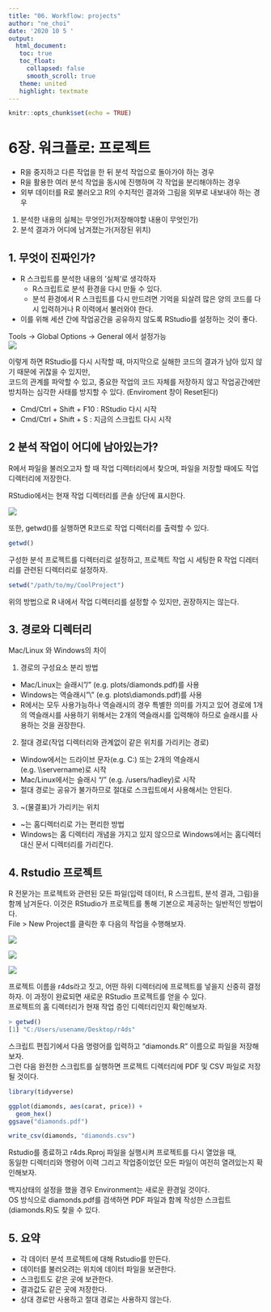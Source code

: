 ```yaml
---
title: "06. Workflow: projects"
author: "ne_choi"
date: '2020 10 5 '
output:
  html_document:
   toc: true
   toc_float:
     collapsed: false
     smooth_scroll: true
   theme: united
   highlight: textmate
---
```


```r
knitr::opts_chunk$set(echo = TRUE)
```

# 6장. 워크플로: 프로젝트

- R을 중지하고 다른 작업을 한 뒤 분석 작업으로 돌아가야 하는 경우  
- R을 활용한 여러 분석 작업을 동시에 진행하며 각 작업을 분리해야하는 경우  
- 외부 데이터를 R로 불러오고 R의 수치적인 결과와 그림을 외부로 내보내야 하는 경우  

1. 분석한 내용의 실체는 무엇인가(저장해야할 내용이 무엇인가)  
2. 분석 결과가 어디에 남겨졌는가(저장된 위치)


## 1. 무엇이 진짜인가?

- R 스크립트를 분석한 내용의 '실체'로 생각하자  
    - R스크립트로 분석 환경을 다시 만들 수 있다.  
    - 분석 환경에서 R 스크립트를 다시 만드려면 기억을 되살려 많은 양의 코드를 다시 입력하거나 R 이력에서 불러와야 한다.  
- 이를 위해 세션 간에 작업공간을 공유하지 않도록 RStudio를 설정하는 것이 좋다.

Tools -> Global Options -> General 에서 설정가능  
![](./image/rstudio-workspace.png)

이렇게 하면 RStudio를 다시 시작할 때, 마지막으로 실해한 코드의 결과가 남아 있지 않기 때문에 귀찮을 수 있지만,  
코드의 관계를 파악할 수 있고, 중요한 작업의 코드 자체를 저장하지 않고 작업공간에만 방치하는 심각한 사태를 방지할 수 있다.
(Enviroment 창이 Reset된다)

- Cmd/Ctrl + Shift + F10 : RStudio 다시 시작
- Cmd/Ctrl + Shift + S : 지금의 스크립트 다시 시작

## 2 분석 작업이 어디에 남아있는가?
R에서 파일을 불러오고자 할 때 작업 디렉터리에서 찾으며, 파일을 저장할 때에도 작업 디렉터리에 저장한다.  

RStudio에서는 현재 작업 디렉터리를 콘솔 상단에 표시한다.

![](./image/rstudio-wd.png)

또한, getwd()를 실행하면 R코드로 작업 디렉터리를 출력할 수 있다.

```r
getwd()
```

구성한 분석 프로젝트를 디렉터리로 설정하고, 프로젝트 작업 시 세팅한 R 작업 디레터리를 관련된 디렉터리로 설정하자.

```r
setwd("/path/to/my/CoolProject")
```

위의 방법으로 R 내에서 작업 디렉터리를 설정할 수 있지만, 권장하지는 않는다.


## 3. 경로와 디렉터리

Mac/Linux 와 Windows의 차이

1. 경로의 구성요소 분리 방법
- Mac/Linux는 슬래시"/" (e.g. plots/diamonds.pdf)를 사용  
- Windows는 역슬래시"\\" (e.g. plots\\diamonds.pdf)를 사용  
- R에서는 모두 사용가능하나 역슬래시의 경우 특별한 의미를 가지고 있어 경로에 1개의 역슬래시를 사용하기 위해서는 2개의 역슬래시를 입력해야 하므로 슬래시를 사용하는 것을 권장한다.

2. 절대 경로(작업 디렉터리와 관계없이 같은 위치를 가리키는 경로)  
- Window에서는 드라이브 문자(e.g. C:) 또는 2개의 역슬래시(e.g. \\\\servername)로 시작  
- Mac/Linux에서는 슬래시 "/" (e.g. /users/hadley)로 시작  
- 절대 경로는 공유가 불가하므로 절대로 스크립트에서 사용해서는 안된다.

3. ~(물결표)가 가리키는 위치  
- ~는 홈디렉터리로 가는 편리한 방법  
- Windows는 홈 디렉터리 개념을 가지고 있지 않으므로 Windows에서는 홈디렉터 대신 문서 디렉터리를 가리킨다.


## 4. Rstudio 프로젝트
R 전문가는 프로젝트와 관련된 모든 파일(입력 데이터, R 스크립트, 분석 결과, 그림)을 함께 남겨둔다. 이것은 RStudio가 프로젝트를 통해 기본으로 제공하는 일반적인 방법이다.  
File > New Project를 클릭한 후 다음의 작업을 수행해보자.  

![](./image/rstudio-project-1.png)

![](./image/rstudio-project-2.png)

![](./image/rstudio-project-3.png)
  
프로젝트 이름을 r4ds라고 짓고, 어떤 하위 디렉터리에 프로젝트를 넣을지 신중히 결정하자. 
이 과정이 완료되면 새로운 RStudio 프로젝트를 얻을 수 있다.  
프로젝트의 홈 디렉터리가 현재 작업 증인 디렉터리인지 확인해보자.

```r
> getwd()
[1] "C:/Users/usename/Desktop/r4ds"
```

스크립트 편집기에서 다음 명령어를 입력하고 “diamonds.R” 이름으로 파일을 저장해보자.  
그런 다음 완전한 스크립트를 실행하면 프로젝트 디렉터리에 PDF 및 CSV 파일로 저장될 것이다.

```r
library(tidyverse)

ggplot(diamonds, aes(carat, price)) + 
  geom_hex()
ggsave("diamonds.pdf")

write_csv(diamonds, "diamonds.csv")
```

Rstudio를 종료하고 r4ds.Rproj 파일을 실행시켜 프로젝트를 다시 열었을 때,  
동일한 디렉터리와 명령어 이력 그리고 작업중이었던 모든 파일이 여전히 열려있는지 확인해보자.

백지상태의 설정을 했을 경우 Environment는 새로운 환경일 것이다.  
OS 방식으로 diamonds.pdf를 검색하면 PDF 파일과 함께 작성한 스크립트(diamonds.R)도 찾을 수 있다.

## 5. 요약
- 각 데이터 분석 프로젝트에 대해 Rstudio를 만든다.  
- 데이터를 불러오려는 위치에 데이터 파일을 보관한다.  
- 스크립트도 같은 곳에 보관한다.  
- 결과값도 같은 곳에 저장한다.  
- 상대 경로만 사용하고 절대 경로는 사용하지 않는다.  


